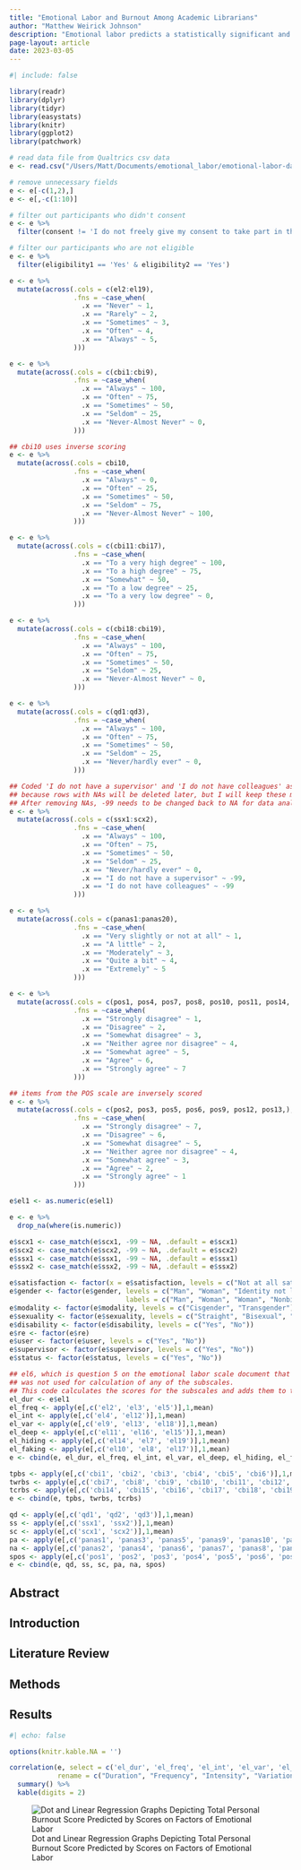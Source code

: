 ```yaml
---
title: "Emotional Labor and Burnout Among Academic Librarians"
author: "Matthew Weirick Johnson"
description: "Emotional labor predicts a statistically significant and large portion of variance in burnout among academic librarians in the US."
page-layout: article
date: 2023-03-05
---
```


```r
#| include: false

library(readr)
library(dplyr)
library(tidyr)
library(easystats)
library(knitr)
library(ggplot2)
library(patchwork)

# read data file from Qualtrics csv data
e <- read.csv("/Users/Matt/Documents/emotional_labor/emotional-labor-data.csv")

# remove unnecessary fields
e <- e[-c(1,2),]
e <- e[,-c(1:10)]

# filter out participants who didn't consent
e <- e %>%
  filter(consent != 'I do not freely give my consent to take part in this study.')

# filter our participants who are not eligible
e <- e %>%
  filter(eligibility1 == 'Yes' & eligibility2 == 'Yes')

e <- e %>%
  mutate(across(.cols = c(el2:el19),
                .fns = ~case_when(
                  .x == "Never" ~ 1,
                  .x == "Rarely" ~ 2,
                  .x == "Sometimes" ~ 3,
                  .x == "Often" ~ 4,
                  .x == "Always" ~ 5,
                )))

e <- e %>%
  mutate(across(.cols = c(cbi1:cbi9),
                .fns = ~case_when(
                  .x == "Always" ~ 100,
                  .x == "Often" ~ 75,
                  .x == "Sometimes" ~ 50,
                  .x == "Seldom" ~ 25,
                  .x == "Never-Almost Never" ~ 0,
                )))

## cbi10 uses inverse scoring
e <- e %>%
  mutate(across(.cols = cbi10,
                .fns = ~case_when(
                  .x == "Always" ~ 0,
                  .x == "Often" ~ 25,
                  .x == "Sometimes" ~ 50,
                  .x == "Seldom" ~ 75,
                  .x == "Never-Almost Never" ~ 100,
                )))

e <- e %>%
  mutate(across(.cols = c(cbi11:cbi17),
                .fns = ~case_when(
                  .x == "To a very high degree" ~ 100,
                  .x == "To a high degree" ~ 75,
                  .x == "Somewhat" ~ 50,
                  .x == "To a low degree" ~ 25,
                  .x == "To a very low degree" ~ 0,
                )))

e <- e %>%
  mutate(across(.cols = c(cbi18:cbi19),
                .fns = ~case_when(
                  .x == "Always" ~ 100,
                  .x == "Often" ~ 75,
                  .x == "Sometimes" ~ 50,
                  .x == "Seldom" ~ 25,
                  .x == "Never-Almost Never" ~ 0,
                )))

e <- e %>%
  mutate(across(.cols = c(qd1:qd3),
                .fns = ~case_when(
                  .x == "Always" ~ 100,
                  .x == "Often" ~ 75,
                  .x == "Sometimes" ~ 50,
                  .x == "Seldom" ~ 25,
                  .x == "Never/hardly ever" ~ 0,
                )))

## Coded 'I do not have a supervisor' and 'I do not have colleagues' as -99 
## because rows with NAs will be deleted later, but I will keep these missing values in the dataset. 
## After removing NAs, -99 needs to be changed back to NA for data analysis.
e <- e %>%
  mutate(across(.cols = c(ssx1:scx2),
                .fns = ~case_when(
                  .x == "Always" ~ 100,
                  .x == "Often" ~ 75,
                  .x == "Sometimes" ~ 50,
                  .x == "Seldom" ~ 25,
                  .x == "Never/hardly ever" ~ 0,
                  .x == "I do not have a supervisor" ~ -99,
                  .x == "I do not have colleagues" ~ -99
                )))

e <- e %>%
  mutate(across(.cols = c(panas1:panas20),
                .fns = ~case_when(
                  .x == "Very slightly or not at all" ~ 1,
                  .x == "A little" ~ 2,
                  .x == "Moderately" ~ 3,
                  .x == "Quite a bit" ~ 4,
                  .x == "Extremely" ~ 5
                )))

e <- e %>% 
  mutate(across(.cols = c(pos1, pos4, pos7, pos8, pos10, pos11, pos14, pos15, pos16),
                .fns = ~case_when(
                  .x == "Strongly disagree" ~ 1,
                  .x == "Disagree" ~ 2,
                  .x == "Somewhat disagree" ~ 3,
                  .x == "Neither agree nor disagree" ~ 4,
                  .x == "Somewhat agree" ~ 5,
                  .x == "Agree" ~ 6,
                  .x == "Strongly agree" ~ 7
                )))

## items from the POS scale are inversely scored
e <- e %>% 
  mutate(across(.cols = c(pos2, pos3, pos5, pos6, pos9, pos12, pos13,),
                .fns = ~case_when(
                  .x == "Strongly disagree" ~ 7,
                  .x == "Disagree" ~ 6,
                  .x == "Somewhat disagree" ~ 5,
                  .x == "Neither agree nor disagree" ~ 4,
                  .x == "Somewhat agree" ~ 3,
                  .x == "Agree" ~ 2,
                  .x == "Strongly agree" ~ 1
                )))

e$el1 <- as.numeric(e$el1) 

e <- e %>%
  drop_na(where(is.numeric))

e$scx1 <- case_match(e$scx1, -99 ~ NA, .default = e$scx1)
e$scx2 <- case_match(e$scx2, -99 ~ NA, .default = e$scx2)
e$ssx1 <- case_match(e$ssx1, -99 ~ NA, .default = e$ssx1)
e$ssx2 <- case_match(e$ssx2, -99 ~ NA, .default = e$ssx2)

e$satisfaction <- factor(x = e$satisfaction, levels = c("Not at all satisfied", "Somewhat satisfied", "Very satisfied"), ordered = TRUE)
e$gender <- factor(e$gender, levels = c("Man", "Woman", "Identity not listed (please specify)", "Nonbinary"),
                             labels = c("Man", "Woman", "Woman", "Nonbinary"))
e$modality <- factor(e$modality, levels = c("Cisgender", "Transgender"))
e$sexuality <- factor(e$sexuality, levels = c("Straight", "Bisexual", "Queer", "Asexual", "Pansexual", "Lesbian", "Gay"))
e$disability <- factor(e$disability, levels = c("Yes", "No"))
e$re <- factor(e$re)
e$user <- factor(e$user, levels = c("Yes", "No"))
e$supervisor <- factor(e$supervisor, levels = c("Yes", "No"))
e$status <- factor(e$status, levels = c("Yes", "No"))

## el6, which is question 5 on the emotional labor scale document that I have
## was not used for calculation of any of the subscales. 
## This code calculates the scores for the subscales and adds them to the main dataframe.
el_dur <- e$el1
el_freq <- apply(e[,c('el2', 'el3', 'el5')],1,mean)
el_int <- apply(e[,c('el4', 'el12')],1,mean)
el_var <- apply(e[,c('el9', 'el13', 'el18')],1,mean)
el_deep <- apply(e[,c('el11', 'el16', 'el15')],1,mean)
el_hiding <- apply(e[,c('el14', 'el7', 'el19')],1,mean)
el_faking <- apply(e[,c('el10', 'el8', 'el17')],1,mean)
e <- cbind(e, el_dur, el_freq, el_int, el_var, el_deep, el_hiding, el_faking)

tpbs <- apply(e[,c('cbi1', 'cbi2', 'cbi3', 'cbi4', 'cbi5', 'cbi6')],1,mean)
twrbs <- apply(e[,c('cbi7', 'cbi8', 'cbi9', 'cbi10', 'cbi11', 'cbi12', 'cbi13')],1,mean)
tcrbs <- apply(e[,c('cbi14', 'cbi15', 'cbi16', 'cbi17', 'cbi18', 'cbi19')],1,mean)
e <- cbind(e, tpbs, twrbs, tcrbs)

qd <- apply(e[,c('qd1', 'qd2', 'qd3')],1,mean)
ss <- apply(e[,c('ssx1', 'ssx2')],1,mean)
sc <- apply(e[,c('scx1', 'scx2')],1,mean)
pa <- apply(e[,c('panas1', 'panas3', 'panas5', 'panas9', 'panas10', 'panas12', 'panas14', 'panas16', 'panas17', 'panas19')],1,sum)
na <- apply(e[,c('panas2', 'panas4', 'panas6', 'panas7', 'panas8', 'panas11', 'panas13', 'panas15', 'panas18', 'panas20')],1,sum)
spos <- apply(e[,c('pos1', 'pos2', 'pos3', 'pos4', 'pos5', 'pos6', 'pos7', 'pos8', 'pos9', 'pos10', 'pos11', 'pos12', 'pos13', 'pos14', 'pos15', 'pos16')],1,mean)
e <- cbind(e, qd, ss, sc, pa, na, spos)
```

## Abstract

## Introduction

## Literature Review

## Methods

## Results

```r
#| echo: false

options(knitr.kable.NA = '')

correlation(e, select = c('el_dur', 'el_freq', 'el_int', 'el_var', 'el_deep', 'el_hiding', 'el_faking', 'tpbs', 'twrbs', 'tcrbs', 'pa', 'na', 'spos'),
            rename = c("Duration", "Frequency", "Intensity", "Variation", "Deep Acting", "Hiding", "Faking", "Personal", "Work-related", "Client-Related", "Positive Affect", "Negative Affect", "Organizational Support")) %>%
  summary() %>%
  kable(digits = 2)
```

![Dot and Linear Regression Graphs Depicting Total Personal Burnout Score Predicted by Scores on Factors of Emotional Labor](elxtpbs.png)


